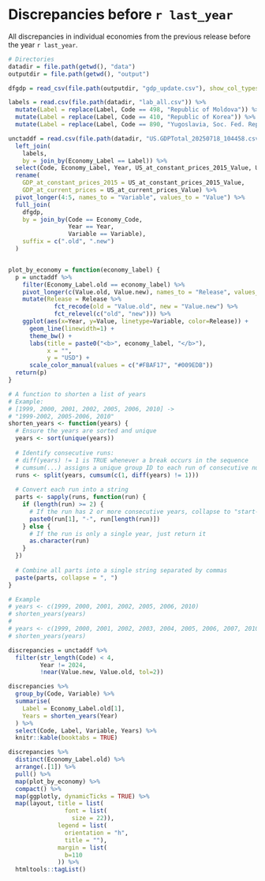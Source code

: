 

# Discrepancies before `r last_year`

All discrepancies in individual economies from the previous release before the year `r last_year`.

```r

# Directories
datadir = file.path(getwd(), "data")
outputdir = file.path(getwd(), "output")

dfgdp = read_csv(file.path(outputdir, "gdp_update.csv"), show_col_types=F) 

labels = read.csv(file.path(datadir, "lab_all.csv")) %>% 
  mutate(Label = replace(Label, Code == 498, "Republic of Moldova")) %>% 
  mutate(Label = replace(Label, Code == 410, "Republic of Korea")) %>% 
  mutate(Label = replace(Label, Code == 890, "Yugoslavia, Soc. Fed. Rep. of"))

unctaddf = read.csv(file.path(datadir, "US.GDPTotal_20250718_104458.csv")) %>% 
  left_join(
    labels, 
    by = join_by(Economy_Label == Label)) %>%  
  select(Code, Economy_Label, Year, US_at_constant_prices_2015_Value, US_at_current_prices_Value) %>% 
  rename(	
    GDP_at_constant_prices_2015 = US_at_constant_prices_2015_Value,
    GDP_at_current_prices = US_at_current_prices_Value) %>% 
  pivot_longer(4:5, names_to = "Variable", values_to = "Value") %>% 
  full_join(
    dfgdp,
    by = join_by(Code == Economy_Code,
                 Year == Year,
                 Variable == Variable),
    suffix = c(".old", ".new")
  ) 


plot_by_economy = function(economy_label) {
  p = unctaddf %>% 
    filter(Economy_Label.old == economy_label) %>% 
    pivot_longer(c(Value.old, Value.new), names_to = "Release", values_to = "Value") %>% 
    mutate(Release = Release %>% 
             fct_recode(old = "Value.old", new = "Value.new") %>% 
             fct_relevel(c("old", "new"))) %>% 
    ggplot(aes(x=Year, y=Value, linetype=Variable, color=Release)) +
      geom_line(linewidth=1) +
      theme_bw() + 
      labs(title = paste0("<b>", economy_label, "</b>"),
           x = "",
           y = "USD") +
      scale_color_manual(values = c("#FBAF17", "#009EDB")) 
  return(p)
}  
```

```r
# A function to shorten a list of years
# Example:
# [1999, 2000, 2001, 2002, 2005, 2006, 2010] -> 
# "1999-2002, 2005-2006, 2010"
shorten_years <- function(years) {
  # Ensure the years are sorted and unique
  years <- sort(unique(years))
  
  # Identify consecutive runs:
  # diff(years) != 1 is TRUE whenever a break occurs in the sequence
  # cumsum(...) assigns a unique group ID to each run of consecutive numbers
  runs <- split(years, cumsum(c(1, diff(years) != 1)))
  
  # Convert each run into a string
  parts <- sapply(runs, function(run) {
    if (length(run) >= 2) {
      # If the run has 2 or more consecutive years, collapse to "start-end"
      paste0(run[1], "-", run[length(run)])
    } else {
      # If the run is only a single year, just return it
      as.character(run)
    }
  })
  
  # Combine all parts into a single string separated by commas
  paste(parts, collapse = ", ")
}

# Example
# years <- c(1999, 2000, 2001, 2002, 2005, 2006, 2010)
# shorten_years(years)
# 
# years <- c(1999, 2000, 2001, 2002, 2003, 2004, 2005, 2006, 2007, 2010)
# shorten_years(years)
```

```r
discrepancies = unctaddf %>% 
  filter(str_length(Code) < 4,
         Year != 2024,
         !near(Value.new, Value.old, tol=2)) 

discrepancies %>% 
  group_by(Code, Variable) %>% 
  summarise(
    Label = Economy_Label.old[1],
    Years = shorten_years(Year)
  ) %>% 
  select(Code, Label, Variable, Years) %>% 
  knitr::kable(booktabs = TRUE)

discrepancies %>% 
  distinct(Economy_Label.old) %>% 
  arrange(.[1]) %>% 
  pull() %>% 
  map(plot_by_economy) %>% 
  compact() %>% 
  map(ggplotly, dynamicTicks = TRUE) %>% 
  map(layout, title = list(
                font = list(
                  size = 22)),
              legend = list(
                orientation = "h",
                title = ""),
              margin = list(
                b=110
              )) %>% 
  htmltools::tagList() 

```
